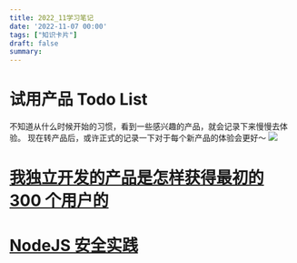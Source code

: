 ```yaml
---
title: 2022_11学习笔记
date: '2022-11-07 00:00'
tags: ["知识卡片"]
draft: false
summary: 
---
```

# 试用产品 Todo List

不知道从什么时候开始的习惯，看到一些感兴趣的产品，就会记录下来慢慢去体验。
现在转产品后，或许正式的记录一下对于每个新产品的体验会更好～
![](https://images.scar.site/20221107223043.png)

# [我独立开发的产品是怎样获得最初的 300 个用户的](https://vikingz.me/first-300-customers/?utm_source=bestxtools.com)

# [NodeJS 安全实践](https://mp.weixin.qq.com/s/2CBGgtja04NnOerpKfk0Ug)
